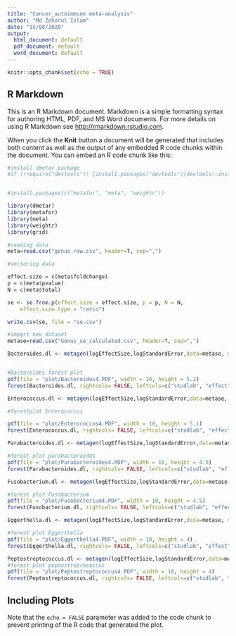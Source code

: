 ```yaml
---
title: "Cancer_autoimmune meta-analysis"
author: "Md Zohorul Islam"
date: "15/08/2020"
output:
  html_document: default
  pdf_document: default
  word_document: default
---
```


```r
knitr::opts_chunk$set(echo = TRUE)
```

## R Markdown

This is an R Markdown document. Markdown is a simple formatting syntax for authoring HTML, PDF, and MS Word documents. For more details on using R Markdown see <http://rmarkdown.rstudio.com>.

When you click the **Knit** button a document will be generated that includes both content as well as the output of any embedded R code chunks within the document. You can embed an R code chunk like this:

```r

#install dmetar package
#if (!require("devtools")) {install.packages("devtools")}devtools::install_github("MathiasHarrer/dmetar")


#install.packages(c("metafor", "meta", "weightr"))
```

```r
library(dmetar)
library(metafor)
library(meta)
library(weightr)
library(grid)
```

```r
#reading data
meta=read.csv("genus_raw.csv", header=T, sep=",")

#vectoring data

effect.size = c(meta$foldchange)
p = c(meta$pvalue)
N = c(meta$total)

se <- se.from.p(effect.size = effect.size, p = p, N = N,
    effect.size.type = "ratio")

write.csv(se, file = "se.csv")

#import new dataset 
metase=read.csv("Genus_se_calculated.csv", header=T, sep=",")
```


```r
Bacteroides.dl <- metagen(logEffectSize,logStandardError,data=metase, subset = genus == "Bacteroides", byvar = Disease, studlab=paste(Authoryear), comb.fixed = FALSE, comb.random = TRUE, hakn = FALSE, prediction=FALSE, print.byvar = FALSE, sm="")


#Bacteroides forest plot
pdf(file = "plot/Bacteroides4.PDF", width = 10, height = 5.2)
forest(Bacteroides.dl, rightcols= FALSE, leftcols=c("studlab", "effect", "ci"), leftlabs=c("Study", "Log fold-change", "95% CI"), xlab="Log fold-change", col.square="navy", col.diamond="maroon", col.by="gray38", digits=1, fontsize=16, squaresize = 2.5)

```

```r
Enterococcus.dl <- metagen(logEffectSize,logStandardError,data=metase, subset = genus == "Enterococcus", byvar = Disease, studlab=paste(Authoryear), comb.fixed = FALSE, comb.random = TRUE, hakn = FALSE, prediction=FALSE, print.byvar = FALSE, sm="")

#forestplot Enterococcus

pdf(file = "plot/Enterococcus4.PDF", width = 10, height = 5.1)
forest(Enterococcus.dl, rightcols= FALSE, leftcols=c("studlab", "effect", "ci"), leftlabs=c("Study", "Log fold-change", "95% CI"), xlab="Log fold-change", col.square="navy", col.diamond="maroon", col.by="gray38", digits=1, fontsize = 16, squaresize = 2.5)
```

```r
Parabacteroides.dl <- metagen(logEffectSize,logStandardError,data=metase, subset = genus == "Parabacteroides", byvar = Disease, studlab=paste(Authoryear), comb.fixed = FALSE, comb.random = TRUE, hakn = FALSE, prediction=FALSE, print.byvar = FALSE, sm="")

#forest plot parabacteroides
pdf(file = "plot/Parabacteroides4.PDF", width = 10, height = 4.5)
forest(Parabacteroides.dl, rightcols= FALSE, leftcols=c("studlab", "effect", "ci"), leftlabs=c("Study", "Log fold-change", "95% CI"), xlab="Log fold-change", col.square="navy", col.diamond="maroon", col.by="gray38", digits=1, fontsize = 16, squaresize = 2.5)
```


```r
Fusobacterium.dl <- metagen(logEffectSize,logStandardError,data=metase, subset = genus == "Fusobacterium", byvar = Disease, studlab=paste(Authoryear), comb.fixed = FALSE, comb.random = TRUE, hakn = FALSE, prediction=FALSE, print.byvar = FALSE,sm="")

#forest plot Fusobacterium
pdf(file = "plot/Fusobacterium4.PDF", width = 10, height = 4.5)
forest(Fusobacterium.dl, rightcols= FALSE, leftcols=c("studlab", "effect", "ci"), leftlabs=c("Study", "Log fold-change", "95% CI"), xlab="Log fold-change", col.square="navy", col.diamond="maroon", col.by="gray38", digits=1, fontsize = 16, squaresize = 2.5)

```


```r
Eggerthella.dl <- metagen(logEffectSize,logStandardError,data=metase, subset = genus == "Eggerthella", byvar = Disease, studlab=paste(Authoryear), comb.fixed = FALSE, comb.random = TRUE, hakn = FALSE, prediction=FALSE, print.byvar = FALSE, sm="")

#forest plot Eggerthella
pdf(file = "plot/Eggerthella4.PDF", width = 10, height = 4)
forest(Eggerthella.dl, rightcols= FALSE, leftcols=c("studlab", "effect", "ci"), leftlabs=c("Study", "Log fold-change", "95% CI"), xlab="Log fold-change", col.square="navy", col.diamond="maroon", col.by="gray38", digits=1, fontsize = 16, squaresize = 2.5)
```

```r
Peptostreptococcus.dl <- metagen(logEffectSize,logStandardError,data=metase, subset = genus == "Peptostreptococcus", byvar = Disease, studlab=paste(Authoryear), comb.fixed = FALSE, comb.random = TRUE, hakn = FALSE, prediction=FALSE, print.byvar = FALSE, sm="")
#forest plot peptostreprococcus
pdf(file = "plot/Peptostreptococcus4.PDF", width = 10, height = 4)
forest(Peptostreptococcus.dl, rightcols= FALSE, leftcols=c("studlab", "effect", "ci"), leftlabs=c("Study", "Log fold-change", "95% CI"), xlab="Log fold-change", col.square="navy", col.diamond="maroon", col.by="gray38", digits=1, fontsize = 16, squaresize = 2.5)
```

## Including Plots
Note that the `echo = FALSE` parameter was added to the code chunk to prevent printing of the R code that generated the plot.

